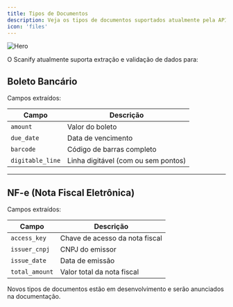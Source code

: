 ```yaml
---
title: Tipos de Documentos
description: Veja os tipos de documentos suportados atualmente pela API Scanify e os campos extraídos de cada um
icon: 'files'
---
```


<img
  className="block"
  src="/images/hero.svg"
  alt="Hero"
/>

O Scanify atualmente suporta extração e validação de dados para:

## Boleto Bancário

Campos extraídos:

| Campo           | Descrição                          |
|------------------|-------------------------------------|
| `amount`         | Valor do boleto                    |
| `due_date`       | Data de vencimento                 |
| `barcode`        | Código de barras completo          |
| `digitable_line` | Linha digitável (com ou sem pontos)|

---

## NF-e (Nota Fiscal Eletrônica)

Campos extraídos:

| Campo          | Descrição                           |
|----------------|--------------------------------------|
| `access_key`   | Chave de acesso da nota fiscal       |
| `issuer_cnpj`  | CNPJ do emissor                      |
| `issue_date`   | Data de emissão                      |
| `total_amount` | Valor total da nota fiscal           |

<Info>
  Novos tipos de documentos estão em desenvolvimento e serão anunciados na documentação.
</Info>
